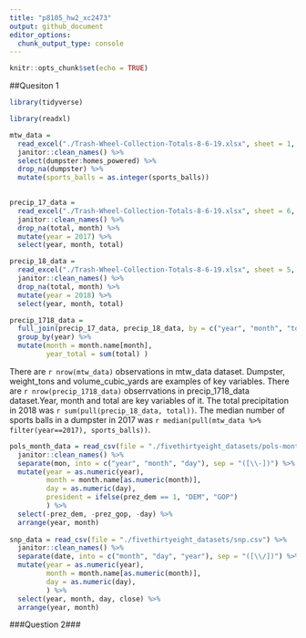 ```yaml
---
title: "p8105_hw2_xc2473"
output: github_document
editor_options: 
  chunk_output_type: console
---
```


```r
knitr::opts_chunk$set(echo = TRUE)
```
##Quesiton 1
```r
library(tidyverse)

library(readxl)

mtw_data = 
  read_excel("./Trash-Wheel-Collection-Totals-8-6-19.xlsx", sheet = 1, col_names = TRUE) %>%
  janitor::clean_names() %>%
  select(dumpster:homes_powered) %>% 
  drop_na(dumpster) %>%
  mutate(sports_balls = as.integer(sports_balls)) 
  
```
```r
precip_17_data =
  read_excel("./Trash-Wheel-Collection-Totals-8-6-19.xlsx", sheet = 6, col_names = TRUE, skip = 1) %>% 
  janitor::clean_names() %>%
  drop_na(total, month) %>%
  mutate(year = 2017) %>% 
  select(year, month, total)

precip_18_data =
  read_excel("./Trash-Wheel-Collection-Totals-8-6-19.xlsx", sheet = 5, col_names = TRUE, skip = 1) %>% 
  janitor::clean_names() %>%
  drop_na(total, month) %>%
  mutate(year = 2018) %>% 
  select(year, month, total)

precip_1718_data = 
  full_join(precip_17_data, precip_18_data, by = c("year", "month", "total")) %>% 
  group_by(year) %>% 
  mutate(month = month.name[month],
         year_total = sum(total) )
```
There are `r nrow(mtw_data)` observations in mtw_data dataset. Dumpster, weight_tons and volume_cubic_yards are examples of key variables. There are `r nrow(precip_1718_data)` obserrvations in precip_1718_data dataset.Year, month and total are key variables of it.
The total precipitation in 2018 was `r sum(pull(precip_18_data, total))`. The median number of sports balls in a dumpster in 2017 was `r median(pull(mtw_data %>% filter(year==2017), sports_balls))`.

```r
pols_month_data = read_csv(file = "./fivethirtyeight_datasets/pols-month.csv") %>%
  janitor::clean_names() %>%
  separate(mon, into = c("year", "month", "day"), sep = "([\\-])") %>%
  mutate(year = as.numeric(year),
         month = month.name[as.numeric(month)],
         day = as.numeric(day),
         president = ifelse(prez_dem == 1, "DEM", "GOP")
         ) %>% 
  select(-prez_dem, -prez_gop, -day) %>%
  arrange(year, month)
  
snp_data = read_csv(file = "./fivethirtyeight_datasets/snp.csv") %>%
  janitor::clean_names() %>%
  separate(date, into = c("month", "day", "year"), sep = "([\\/])") %>%
  mutate(year = as.numeric(year),
         month = month.name[as.numeric(month)],
         day = as.numeric(day),
         ) %>% 
  select(year, month, day, close) %>%
  arrange(year, month)
```





###Question 2###


